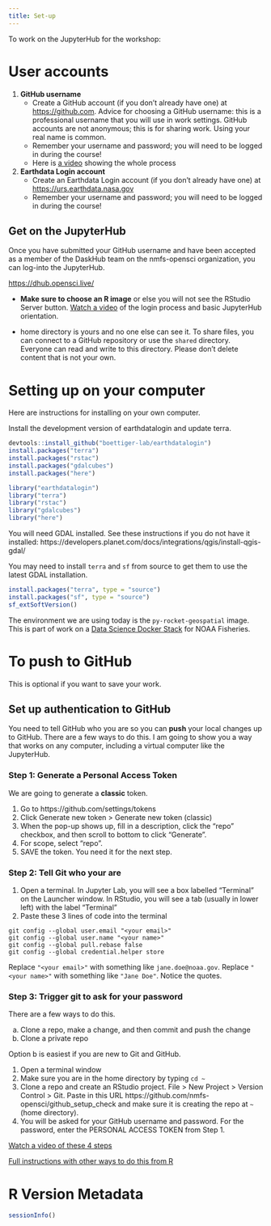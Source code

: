```yaml
---
title: Set-up
---
```


To work on the JupyterHub for the workshop:

# User accounts

1. **GitHub username**
    - Create a GitHub account (if you don’t already have one) at <https://github.com>. Advice for choosing a GitHub username: this is a professional username that you will use in work settings. GitHub accounts are not anonymous; this is for sharing work. Using your real name is common.
    - Remember your username and password; you will need to be logged in during the course!
    - Here is [a video](https://www.youtube.com/watch?v=nHXw4mGoqiE) showing the whole process
1. **Earthdata Login account** 
    - Create an Earthdata Login account (if you don't already have one) at <https://urs.earthdata.nasa.gov>
    - Remember your username and password; you will need to be logged in during the course!
    
## Get on the JupyterHub

Once you have submitted your GitHub username and have been accepted as a member of the DaskHub team on the nmfs-opensci organization, you can log-into the JupyterHub.

<https://dhub.opensci.live/>

* **Make sure to choose an R image** or else you will not see the RStudio Server button. [Watch a video](https://youtu.be/o99jZWHqKi8) of the login process and basic JupyterHub orientation.

* home directory is yours and no one else can see it. To share files, you can connect to a GitHub repository or use the `shared` directory. Everyone can read and write to this directory. Please don't delete content that is not your own.

# Setting up on your computer

Here are instructions for installing on your own computer.

Install the development version of earthdatalogin and update terra.

```r
devtools::install_github("boettiger-lab/earthdatalogin")
install.packages("terra")
install.packages("rstac")
install.packages("gdalcubes")
install.packages("here")

library("earthdatalogin")
library("terra")
library("rstac")
library("gdalcubes")
library("here")
```

You will need GDAL installed. See these instructions if you do not have it installed:  https://developers.planet.com/docs/integrations/qgis/install-qgis-gdal/

You may need to install `terra` and `sf` from source to get them to use the latest GDAL installation. 

```r
install.packages("terra", type = "source")
install.packages("sf", type = "source")
sf_extSoftVersion()
```

The environment we are using today is the `py-rocket-geospatial` image. This is part of work on a [Data Science Docker Stack](https://github.com/nmfs-opensci/container-images) for NOAA Fisheries.

# To push to GitHub

This is optional if you want to save your work.

## Set up authentication to GitHub

You need to tell GitHub who you are so you can **push** your local changes up to GitHub. There are a few ways to do this. I am going to show you a way that works on any computer, including a virtual computer like the JupyterHub.

### Step 1: Generate a Personal Access Token

We are going to generate a **classic** token.

1. Go to https://github.com/settings/tokens
2. Click Generate new token > Generate new token (classic)
3. When the pop-up shows up, fill in a description, click the "repo" checkbox, and then scroll to bottom to click "Generate".
4. For scope, select "repo".
5. SAVE the token. You need it for the next step.

### Step 2: Tell Git who your are

1. Open a terminal. In Jupyter Lab, you will see a box labelled "Terminal" on the Launcher window. In RStudio, you will see a tab (usually in lower left) with the label "Terminal"
2. Paste these 3 lines of code into the terminal

```
git config --global user.email "<your email>"
git config --global user.name "<your name>"
git config --global pull.rebase false
git config --global credential.helper store
```

Replace `"<your email>"` with something like `jane.doe@noaa.gov`. Replace `"<your name>"` with something like `"Jane Doe"`. Notice the quotes.

### Step 3: Trigger git to ask for your password

There are a few ways to do this.

a) Clone a repo, make a change, and then commit and push the change
b) Clone a private repo

Option b is easiest if you are new to Git and GitHub. 

1. Open a terminal window
2. Make sure you are in the home directory by typing `cd ~`
3. Clone a repo and create an RStudio project. File > New Project > Version Control > Git. Paste in this URL https://github.com/nmfs-opensci/github_setup_check and make sure it is creating the repo at `~` (home directory).
4. You will be asked for your GitHub username and password. For the password, enter the PERSONAL ACCESS TOKEN from Step 1.

[Watch a video of these 4 steps](https://youtu.be/wivH2T9FwlA)

[Full instructions with other ways to do this from R](https://rverse-tutorials.github.io/RWorkflow-NWFSC-2022/set-up.html#Git_from_RStudio_Desktop)

# R Version Metadata

```r
sessionInfo()
```
